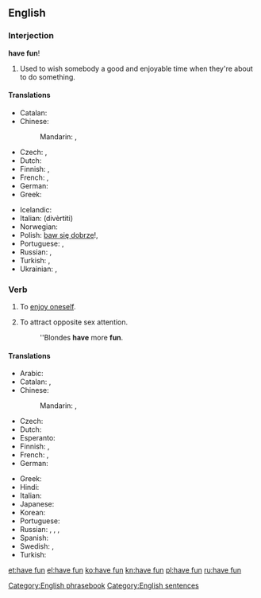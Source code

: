 ==English==

===Interjection===
'''have fun'''!

# Used to wish somebody a good and enjoyable time when they're about to do something.

====Translations====
{{trans-top|wish someone a good time}}
* Catalan: {{t|ca|diverteix-te}}
* Chinese:
*: Mandarin: {{t|cmn|祝你玩得開心|sc=Hani}}, {{t|cmn|祝你玩得开心|tr=zhù nǐ wán de kāixīn|sc=Hani}}
* Czech: {{t|cs|bav se}} {{qualifier|unformal}}, {{t|cs|bavte se}} {{qualifier|formal}}
* Dutch: {{t|nl|veel plezier}}
* Finnish: {{t|fi|pidä hauskaa|s}}, {{t|fi|pitäkää hauskaa|p}}
* French: {{t|fr|amuse-toi}} {{qualifier|informal}}, {{t|fr|amusez-vous}} {{qualifier|formal}}
* German: {{t|de|viel Spaß!}}
* Greek: {{t|el|καλή διασκέδαση|f}}
{{trans-mid}}
* Icelandic: {{t+|is|góða skemmtun}}
* Italian: {{t|it|divertiti}} (divèrtiti)
* Norwegian: {{t|no|kos(a) deg/dykk!}}
* Polish: [[baw się dobrze]]!, {{t|pl|dobrej zabawy!}}
* Portuguese: {{t|pt|[[divirta]]-[[se]]}}, {{t|pt|[[se]] [[divirta]]}}
* Russian: {{qualifier|жела́ю/жела́ем}} {{t|ru|хорошо́ повесели́ться}}, {{qualifier|жела́ю/жела́ем}} {{t|ru|хорошо́ провести́ вре́мя}}
* Turkish: {{t|tr|çok eğlen}}, {{t|tr|çok eğlenin|p}}
* Ukrainian: {{qualifier|бажа́ю/бажа́ємо}} {{t|uk|добре повеселитися|tr=dóbre poveselýtysja|sc=Cyrl}}, {{qualifier|бажа́ю/бажа́ємо}} {{t|uk|добре провести час|tr=dóbre provestý čas|sc=Cyrl}}
{{trans-bottom}}

===Verb===
{{en-verb|has fun|having fun|had fun|had fun}}

# To [[enjoy oneself]].
# {{rfv-sense}} To attract opposite sex attention.
#: ''Blondes '''have''' more '''fun'''.

====Translations====
{{trans-top|enjoy oneself}}
* Arabic: {{t|ar|مَرِحَ}}
* Catalan: {{t+|ca|divertir-se}}, {{t+|ca|entretenir-se}}
* Chinese:
*: Mandarin: {{t|cmn|玩得開心|sc=Hani}}, {{t|cmn|玩得开心|tr=wán de kāixīn|sc=Hani}}
* Czech: {{t|cs|bavit se}}
* Dutch: {{t|nl|lol maken}}
* Esperanto: {{t|eo|amuziĝi}}
* Finnish: {{t+|fi|pitää hauskaa}}, {{t+|fi|huvitella}}
* French: {{t+|fr|amuser|alt=s'amuser}}, {{t+|fr|égayer|alt=s'égayer}}
* German: {{t|de|Spaß haben}}
{{trans-mid}}
* Greek: {{t+|el|διασκεδάζω}}
* Hindi: {{t|hi|मस्ती करना|tr=mastī karnā|sc=Deva}}
* Italian: {{t+|it|divertirsi}}
* Japanese: {{t|ja|楽しむ|tr=たのしむ, tanoshimu}}
* Korean: {{t+|ko|즐기다|sc=Kore}}
* Portuguese: {{t|pt|divertir-se}}
* Russian: {{t+|ru|наслажда́ться}}, {{t+|ru|весели́ться}}, {{t+|ru|развлека́ться}}, {{t+|ru|забавля́ться}}
* Spanish: {{t+|es|divertirse}}
* Swedish: {{t|sv|ha roligt}}, {{t|sv|ha kul}}
* Turkish: {{t+|tr|eğlenmek}}
{{trans-bottom}}

[[Category:English phrasebook]]
[[Category:English sentences]]

[[et:have fun]]
[[el:have fun]]
[[ko:have fun]]
[[kn:have fun]]
[[pl:have fun]]
[[ru:have fun]]
